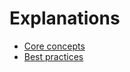 # Explanations

* [Core concepts](/code_monitoring/explanations/core_concepts)
* [Best practices](/code_monitoring/explanations/best_practices)
